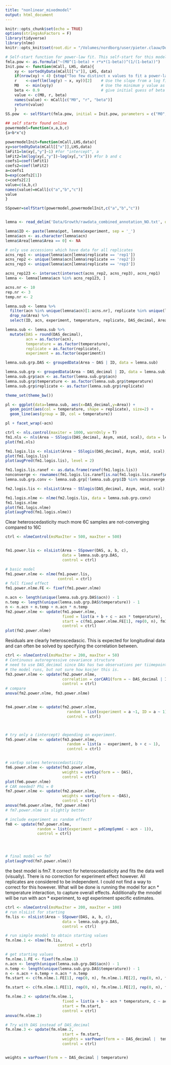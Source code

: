 ```yaml
---
title: "nonlinear_mixedmodel"
output: html_document
---
```


```r
knitr::opts_chunk$set(echo = TRUE)
options(stringsAsFactors = F)
library(tidyverse)
library(nlme)
knitr::opts_knit$set(root.dir = "/Volumes/nordborg/user/pieter.clauw/Documents/Experiments/UltimateQandD/")
```
```r
# Self-start function for power-law fit. This self-start for this model is not provided by Pinhero and Bates (2000), so I wrote one. Unfortunately, it often does not lead to convergence. Any suggestions would be welcome
fmla.pow <- as.formula("~(M0^(1-beta) + r*x*(1-beta))^(1/(1-beta))")
Init.pow <- function(mCall, LHS, data){
    xy <- sortedXyData(mCall[["x"]], LHS, data)
    if(nrow(xy) < 4) {stop("Too few distinct x values to fit a power-law")}
	r    <-coef(lm(log(y) ~ x, xy))[2]    # Use the slope from a log fit to the data as an initial guess for r
	M0   <- min(xy$y)		              # Use the minimum y value as an initial guess for M0
	beta <- 0.9	                          # give initial guess of beta as 0.9. don't use beta = 1, as it's undefined (1/0)
    value <- c(M0, r, beta) 
    names(value) <- mCall[c("M0", "r", "beta")]
 	return(value)
	}
SS.pow  <- selfStart(fmla.pow, initial = Init.pow, parameters = c("M0", "r", "beta"))

## self startv found online
powermodel=function(x,a,b,c)
{a+b*x^c}

powermodelInit=function(mCall,LHS,data){
xy=sortedXyData(mCall[["x"]],LHS,data)
lmFit1=lm(xy[,"y"]~1) #for "intercept", a
lmFit2=lm(log(xy[,"y"])~log(xy[,"x"])) #for b and c
coefs1=coef(lmFit1)
coefs2=coef(lmFit2)
a=coefs1
b=exp(coefs2[1])
c=coefs2[2]
value=c(a,b,c)
names(value)=mCall[c("a","b","c")]
value
}

SSpower=selfStart(powermodel,powermodelInit,c("a","b","c"))



```

```r
lemna <- read_delim('Data/Growth/rawdata_combined_annotation_NO.txt', delim = '\t')
```
```r
lemna$ID <- paste(lemna$pot, lemna$experiment, sep = '_')
lemna$acn <- as.character(lemna$acn)
lemna$Area[lemna$Area == 0] <- NA

# only use accessions which have data for all replicates
acns_rep1 <- unique(lemna$acn[lemna$replicate == 'rep1'])
acns_rep2 <- unique(lemna$acn[lemna$replicate == 'rep2'])
acns_rep3 <- unique(lemna$acn[lemna$replicate == 'rep3'])

acns_rep123 <- intersect(intersect(acns_rep2, acns_rep3), acns_rep1)
lemna <- lemna[lemna$acn %in% acns_rep123, ]
```

```r
acns.nr <- 10
rep.nr <- 3
temp.nr <- 2

lemna.sub <- lemna %>%
  filter(acn %in% unique(lemna$acn)[1:acns.nr], replicate %in% unique(lemna$replicate)[1:rep.nr], temperature %in% unique(lemna$temperature)[1:temp.nr]) %>%
  drop_na(Area) %>%
  select(ID, acn, experiment, temperature, replicate, DAS_decimal, Area)

lemna.sub <- lemna.sub %>%
  mutate(DAS = round(DAS_decimal),
         acn = as.factor(acn),
         temperature = as.factor(temperature),
         replicate = as.factor(replicate),
         experiment = as.factor(experiment))

lemna.sub.grp.DAS <- groupedData(Area ~ DAS | ID, data = lemna.sub)

lemna.sub.grp <- groupedData(Area ~ DAS_decimal | ID, data = lemna.sub)
lemna.sub.grp$acn <- as.factor(lemna.sub.grp$acn)
lemna.sub.grp$temperature <- as.factor(lemna.sub.grp$temperature)
lemna.sub.grp$replicate <- as.factor(lemna.sub.grp$replicate)
```
```r
theme_set(theme_bw())

pl <- ggplot(data=lemna.sub, aes(x=DAS_decimal,y=Area)) +
  geom_point(aes(col = temperature, shape = replicate), size=2) +
  geom_line(aes(group = ID, col = temperature))

```
```r
pl + facet_wrap(~acn)
```



```r
ctrl <- nls.control(maxiter = 1000, warnOnly = T)
fm1.nls <- nls(Area ~ SSlogis(DAS_decimal, Asym, xmid, scal), data = lemna.sub, control = ctrl)
plot(fm1.nls)
```

```r
fm1.logis.lis <- nlsList(Area ~ SSlogis(DAS_decimal, Asym, xmid, scal), data = lemna.sub.grp, control = ctrl)
plot(fm1.logis.lis)
plot(augPred(fm1.logis.lis), level = 2)
```
```r
fm1.logis.lis.ranef <- as.data.frame(ranef(fm1.logis.lis))
nonconverge <- rownames(fm1.logis.lis.ranef[is.na(fm1.logis.lis.ranef$Asym), ])
lemna.sub.grp.conv <- lemna.sub.grp[!lemna.sub.grp$ID %in% nonconverge, ]

fm2.logis.lis <- nlsList(Area ~ SSlogis(DAS_decimal, Asym, xmid, scal), data = lemna.sub.grp.conv, control = ctrl)

fm1.logis.nlme <- nlme(fm2.logis.lis, data = lemna.sub.grp.conv)
fm1.logis.nlme
plot(fm1.logis.nlme)
plot(augPred(fm1.logis.nlme))
```
Clear heteroscedasticity
much more 6C samples are not-converging compared to 16C



```r
ctrl <- nlmeControl(msMaxIter = 500, maxIter = 500)


fm1.power.lis <- nlsList(Area ~ SSpower(DAS, a, b, c),
                         data = lemna.sub.grp.DAS,
                         control = ctrl)

# basic model
fm1.power.nlme <- nlme(fm1.power.lis, 
                       control = ctrl)
# full fixed effect
fm1.power.nlme.FE <- fixef(fm1.power.nlme)

n.acn <- length(unique(lemna.sub.grp.DAS$acn)) - 1
n.temp <- length(unique(lemna.sub.grp.DAS$temperature)) - 1
n <- n.acn + n.temp + n.acn * n.temp
fm2.power.nlme <- update(fm1.power.nlme,
                         fixed = list(a + b + c ~ acn * temperature),
                         start = c(fm1.power.nlme.FE[1], rep(0, n), fm1.power.nlme.FE[2], rep(0, n), fm1.power.nlme.FE[3],rep(0, n)),
                         control = ctrl)
plot(fm2.power.nlme)
```
Residuals are clearly heteroscedascic.
This is expected for longitudinal data and can often be solved by specifying the correlation between.
```r
ctrl <- nlmeControl(msMaxIter = 200, maxIter = 50)
# Continuous autoregressive covariance structure
# need to use DAS_decimal since DAs has two observations per tiimepoint:individual.
# the model runs, but not sure how kosjer this is.
fm3.power.nlme <- update(fm2.power.nlme,
                         correlation = corCAR1(form = ~ DAS_decimal | ID),
                         control = ctrl)
# compare
anova(fm2.power.nlme, fm3.power.nlme)


fm4.power.nlme <- update(fm2.power.nlme,
                           random = list(experiment = a ~1, ID = a ~ 1),
                           control = ctrl)



# try only a (intercept) depending on experiment.
fm5.power.nlme <- update(fm3.power.nlme,
                           random = list(a ~ experiment, b + c ~ 1),
                           control = ctrl)


# varExp solves heteroscedasticity
fm6.power.nlme <- update(fm3.power.nlme,
                         weights = varExp(form = ~ DAS),
                         control = ctrl)
plot(fm6.power.nlme)
# CAR needed? Phi = 0
fm7.power.nlme <- update(fm2.power.nlme,
                         weights = varExp(form = ~DAS),
                         control = ctrl)
anova(fm6.power.nlme, fm7.power.nlme)
# fm7.power.nlme is slightly better

# include experiment as random effect?
fm8 <- update(fm7.power.nlme,
              random = list(experiment = pdCompSymm( ~ acn - 1)),
              control = ctrl)




# final model => fm7
plot(augPred(fm7.power.nlme))
```
the best model is fm7.
It correct for heteroscedasticity and fits the data well (visually).
There is no correction for experiment effect however. All replicates are considered to be independent.
I could not find a way to correct for this however.
What will be done is running the model for acn * temperature interaction, to capture overall effects.
Additionally the mnodel will be run with acn * experiment, to egt experiment specific estimates.


```r
ctrl <- nlmeControl(msMaxIter = 200, maxIter = 100)
# run nlsList for starting
fm.lis <- nlsList(Area ~ SSpower(DAS, a, b, c),
                         data = lemna.sub.grp.DAS,
                         control = ctrl)

# run simple mnodel to obtain starting values
fm.nlme.1 <- nlme(fm.lis, 
                       control = ctrl)

# get starting values
fm.nlme.1.FE <- fixef(fm.nlme.1)
n.acn <- length(unique(lemna.sub.grp.DAS$acn)) - 1
n.temp <- length(unique(lemna.sub.grp.DAS$temperature)) - 1
n <- n.acn + n.temp + n.acn * n.temp
fm.start <- c(fm.nlme.1.FE[1], rep(0, n), fm.nlme.1.FE[2], rep(0, n), fm.nlme.1.FE[3],rep(0, n))

fm.start <- c(fm.nlme.1.FE[1], rep(0, n), fm.nlme.1.FE[2], rep(0, n), fm.nlme.1.FE[3], rep(0, (n.acn + n.temp)))

fm.nlme.2 <- update(fm.nlme.1,
                         fixed = list(a + b ~ acn * temperature, c ~ acn + temperature),
                         start = fm.start,
                         control = ctrl)
anova(fm.nlme.2)

# Try with DAS instead of DAS_decimal
fm.nlme.3 <- update(fm.nlme.2,
                         start = fm.start,
                         weights = varPower(form = ~ DAS_decimal |  temperature),
                         control = ctrl)


weights = varPower(form = ~ DAS_decimal | temperature)


```












